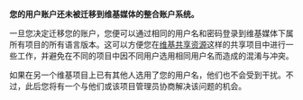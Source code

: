 '''您的用户账户还未被迁移到维基媒体的整合账户系统。'''

一旦您决定迁移您的账户，您便可以通过相同的用户名和密码登录到维基媒体下属所有项目的所有语言版本。这可以方便您在[[commons:|维基共享资源]]这样的共享项目中进行一些工作，并避免在不同的项目中因不同用户选用相同用户名而造成的混淆与冲突。

如果在另一个维基项目上已有其他人选用了您的用户名，他们也不会受到干扰。不过，此后您将有一个与他们或该项目管理员协商解决该问题的机会。